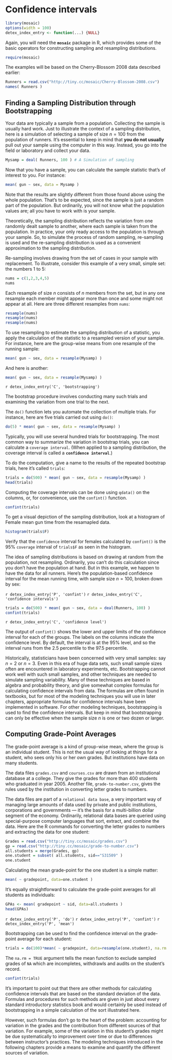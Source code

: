 # Confidence intervals

```r
library(mosaic)
options(width = 100)
detex_index_entry <- function(...) {NULL}
```

Again, you will need the **`mosaic`** package in R, which provides
some of the basic operators for constructing sampling and resampling distributions.
```r
require(mosaic)
```

The examples will be based on 
the Cherry-Blossom 2008 data described earlier:

```r
Runners = read.csv("http://tiny.cc/mosaic/Cherry-Blossom-2008.csv")
names( Runners )
```

## Finding a Sampling Distribution through Bootstrapping

Your data are typically a sample from a population.  Collecting the
sample is usually hard work.  Just to illustrate the context of
a sampling distribution, here is a simulation of selecting a sample of
size $n=100$ from the population of runners.  It's essential to keep
in mind that **you do not usually** pull out your sample using the
computer in this way.  Instead, you go into the field or laboratory and collect your data.

```r
Mysamp = deal( Runners, 100 ) # A Simulation of sampling
```

Now that you have a sample, you can calculate the sample statistic
that's of interest to you.  For instance:

```r
mean( gun ~ sex, data = Mysamp )
```

Note that the results are slightly different from those found above
using the whole population.  That's to be expected, since the sample
is just a random part of the population.  But ordinarily, you will not
know what the population values are; all you have to work with is your
sample.  

Theoretically, the sampling distribution reflects the variation from
one randomly dealt sample to another, where each sample is taken from
the population.  In practice, your only ready access to the population
is through your sample.  So, to simulate the process of random
sampling, re-sampling is used and the re-sampling distribution is used
as a convenient approximation to the sampling distribution.

Re-sampling involves drawing from the set of cases in your sample with replacement.  To
illustrate, consider this example of a 
very small, simple set: 
the numbers 1 to 5:
```r
nums = c(1,2,3,4,5)
nums
```

Each resample of size $n$ consists of $n$ members from the set, but in
any one resample
each member might appear more than once and some might not appear at
all.  Here are three different resamples from `nums`:

```r
resample(nums)
resample(nums)
resample(nums)
```

To use resampling to estimate the sampling distribution of a
statistic, you apply the calculation of the statistic to a resampled
version of your sample.  For instance, here are the group-wise means
from one resample of the running sample:

```r
mean( gun ~ sex, data = resample(Mysamp) )
```
And here is another:
```r
mean( gun ~ sex, data = resample(Mysamp) )
```

`r detex_index_entry('C', 'bootstrapping')` 

The bootstrap procedure involves conducting many such trials and examining the
variation from one trial to the next.  

The `do()` function lets
you automate the collection of multiple trials.  For instance, here
are five trials carried out using `do()`:

```r
do(5) * mean( gun ~ sex, data = resample(Mysamp) )
```

Typically, you will use several hundred trials for bootstrapping.  The
most common way to summarize the variation in bootstrap trials, you
can calculate a `coverage interval`.  (When applied to a sampling 
distribution, the coverage interval is called a **`confidence interval`**.)

To do the computation, give a name to  the results of the repeated
bootstrap trials, here it's called `trials`:

```r
trials = do(500) * mean( gun ~ sex, data = resample(Mysamp) )
head(trials)
```

Computing the coverage intervals can be done using `qdata()` on
the columns, or, for convenience, use the `confint()` function.
```r
confint(trials)
```

To get a visual depiction of the sampling distribution, look at a histogram of Female mean gun time from the resamapled data.

```r
histogram(trials$F)
```

Verify that the `confidence` interval for females calculated by `confint()` is the 95\% 
`coverage` interval of `trials$F` as seen in the histogram. 

The idea of sampling distributions is based on
drawing at random from the population, not resampling.  Ordinarily,
you can't do this calculation since you don't have the population at
hand.  But in this example, we happen to have the data for all
runners.  Here's the population-based confidence interval for the mean
running time, with sample size $n=100$, broken down by sex:

`r detex_index_entry('P', 'confint')` 
`r detex_index_entry('C', 'confidence intervals')` 

```r
trials = do(500) * mean( gun ~ sex, data = deal(Runners, 100) )
confint(trials)
```

`r detex_index_entry('C', 'confidence level')` 

The output of `confint()` shows the lower and upper limits of
the confidence interval for each of the groups.  The labels on the
columns indicate the confidence level.  By default, the interval is at
the 95\%  level, and so the interval runs from the 2.5 percentile to
the 97.5 percentile. 

Historically, statisticians have been concerned with very small
samples: say $n=2$ or $n=3$.  Even in this era of huge data sets, such
small sample sizes often are encountered in laboratory experiments,
etc. Bootstrapping cannot work well with such
small samples, and other techniques are needed to simulate sampling
variability.  Many of these techniques are based in algebra and
probability theory, and give somewhat complex formulas for calculating confidence
intervals from data. The formulas are often found in textbooks, but for most of the modeling techniques you will use
in later chapters, appropriate formulas for confidence intervals have been implemented in
software.  For other modeling techniques, bootstrapping is used to 
find the confidence intervals.  But keep in mind that bootstrapping
can only be effective when the sample size $n$ is one or two dozen or
larger.  


## Computing Grade-Point Averages

The grade-point average is a kind of group-wise mean, where the group
is an individual student.  This is not the usual way of looking at
things for a student, who sees only his or her own grades.  But
institutions have data on many students.

The data files `grades.csv` and `courses.csv` are drawn from
an institutional database at a college.  They give the grades for more
than 400 students who graduated in year 2005.  Another file,
`grade-to-number.csv`, gives the rules used by the institution
in converting letter grades to numbers.  

The data files are part of a `relational data base`, a very
important way of managing large amounts of data used by private and
public institutions, corporations and governments --- it's the basis
for a multi-billion dollar segment of the economy.  Ordinarily,
relational data bases are queried using special-purpose computer
languages that sort, extract, and combine the data.  Here are the R
commands for converting the letter grades to numbers and extracting
the data for one student:
```r
Grades = read.csv("http://tiny.cc/mosaic/grades.csv")
gp = read.csv("http://tiny.cc/mosaic/grade-to-number.csv")
all.students = merge(Grades, gp)
one.student = subset( all.students, sid=="S31509" )
one.student
```

Calculating the mean grade-point for the one student is a simple matter:
```r
mean( ~ gradepoint, data=one.student )
```

It's equally straightforward to calculate the grade-point averages
for all students as individuals:

```r
GPAs <- mean( gradepoint ~ sid, data=all.students )
head(GPAs)
```

`r detex_index_entry('P', 'do')` 
`r detex_index_entry('P', 'confint')` 
`r detex_index_entry('P', 'mean')` 

Bootstrapping can be used to find the confidence interval on the
grade-point average for each student:

```r
trials = do(100)*mean( ~ gradepoint, data=resample(one.student), na.rm = TRUE )
```

The `na.rm = TRUE` argument tells the mean function to exclude sampled grades of `NA` which are incompletes, withdrawls and audits on the student's record.

```r
confint(trials)
```

It's important to point out that there are other methods for calculating
confidence intervals that are based on the standard deviation of the
data.  Formulas and procedures for such methods are given in just
about every standard introductory statistics book and would certainly
be used instead of bootstrapping in a simple calculation of the sort
illustrated here.  

However, such formulas don't go to the heart of the problem: 
accounting for variation in the grades and the contribution from
different sources of that variation.  For example, some of the
variation in this student's grades might be due systematically to
improvement over time or due to differences between instructor's
practices.  The modeling techniques introduced in the following
chapters provide a means to examine and quantify the different sources
of variation.
